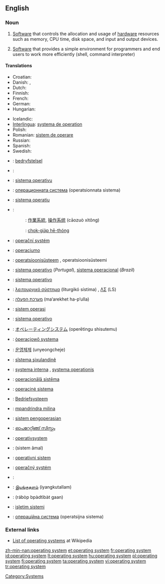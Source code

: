 ==English==
{{wikipedia}}

===Noun===
{{en-noun|sg=[[operating]] [[system]]}}

# {{software}} [[Software]] that controls the allocation and usage of [[hardware]] resources such as memory, CPU time, disk space, and input and output devices.
# {{rfv-sense}} {{software}} [[Software]] that provides a simple environment for programmers and end users to work more efficiently (shell, command interpreter)
{{examples-right|width=17%|sense=operating systems|examples=[[w:OS/360|OS/360]]<br>[[DOS]]<br>[[CPM]]<br>[[Unix]]<br>[[Windows]]<br>[[w:VxWorks|VxWorks]]<br>[[w:Palm OS|Palm OS]]}}

====Translations====
{{trans-top|software which controls computer}}
* Croatian: {{t-|hr|operacijski sustav|m|alt=operácījskī sústav}}
* Danish: {{t-|da|styresystem|n}}, {{t-|da|operativsystem|n}}
* Dutch: {{t+|nl|besturingssysteem|n}}
* Finnish: {{t+|fi|käyttöjärjestelmä}}
* French: {{t+|fr|système d’exploitation|m}}
* German: {{t+|de|Betriebssystem|n}}
* Hungarian: {{t+|hu|operációs rendszer}}
{{trans-mid}}
* Icelandic: {{t-|is|stýrikerfi}}
* [[Interlingua]]: [[systema de operation]]
* Polish: {{t+|pl|system operacyjny|m}}
* Romanian: [[sistem de operare]] {{n}}
* Russian: {{t-|ru|операционная система|f|tr=op'eraciónnaja sist'émaf|sc=Cyrl}}
* Spanish: {{t+|es|sistema operativo|m}}
* Swedish: {{t+|sv|operativsystem}}
{{trans-bottom}}

{{trans-top|software which provides simple environment}}
{{trans-mid}}
{{trans-bottom}}

{{checktrans-top}}
* {{ttbc|Afrikaans}}: [[bedryfstelsel]]
* {{ttbc|Arabic}}: {{Arab|[[نظام تشغيل]]}} {{IPAchar|(niʐám tašğíl)}} {{m}}
* {{ttbc|Asturian}}: [[sistema operativu]] {{m}}
* {{ttbc|Bulgarian}}: [[операционната система]] (operatsionnata sistema) {{f}}
* {{ttbc|Catalan}}: [[sistema operatiu]] {{m}}
* {{ttbc|Chinese}}:
*: {{ttbc|Mandarin}}: [[作業系統]], [[操作系统]] (cāozuò xìtǒng)
*: {{ttbc|Min Nan}}: [[chok-gia̍p hē-thóng]]
* {{ttbc|Czech}}: [[operační systém]] {{m}}
* {{ttbc|Esperanto}}: [[operaciumo]]
* {{ttbc|Estonian}}: [[operatsioonisüsteem]] {{s}}, operatsioonisüsteemi {{p}}
* {{ttbc|Portuguese}}: [[sistema operativo]] {{m}} (''Portugal''), [[sistema operacional]] {{m}} (''Brazil'')
* {{ttbc|Galician}}: [[sistema operativo]] {{m}}
* {{ttbc|Greek}}: [[λειτουργικό σύστημα]] (liturgikó sístima) {{n}}, [[ΛΣ]] (LS)
* {{ttbc|Hebrew}}: [[מערכת הפעלה]] (ma‘arekhet ha-p‘ulla)
* {{ttbc|Indonesian}}: [[sistem operasi]]
* {{ttbc|Italian}}: [[sistema operativo]] {{m}}
* {{ttbc|Japanese}}: [[オペレーティングシステム]] (operētingu shisutemu)
{{checktrans-mid}}
* {{ttbc|Kashubian}}: [[òperacjowô systema]]
* {{ttbc|Korean}}: [[운영체제]] (unyeongcheje)
* {{ttbc|Kurdish}}: [[sîstema şixulandinê]]
* {{ttbc|Latin}}: [[systema interna]] {{f}}, [[systema operationis]] {{f}}
* {{ttbc|Latvian}}: [[operacionālā sistēma]]
* {{ttbc|Lithuanian}}: [[operacinė sistema]]
* {{ttbc|Low Saxon}}: [[Bedriefsysteem]]
* {{ttbc|Malagasy}}: [[mpandrindra milina]]
* {{ttbc|Malay}}: [[sistem pengoperasian]]
* {{ttbc|Malayalam}}: [[ഓപറേറ്റിങ്ങ് സിസ്റ്റം]]
* {{ttbc|Norwegian}}: [[operativsystem]]
* {{ttbc|Persian}}: {{fa-Arab|[[سیستم عامل]]}} (sistem âmal)
* {{ttbc|Serbian}}: [[operativni sistem]]
* {{ttbc|Slovak}}: [[operačný systém]] {{m}}
* {{ttbc|Slovene}}: {{t-|sl|operacijski sistem}}
* {{ttbc|Tamil}}: [[இயங்குதளம்]] (iyangkutallam)
* {{ttbc|Thai}}: {{Thai|[[ระบบปฏิบัติการ]]}} (rábòp bpàdtìbàt gaan)
* {{ttbc|Turkish}}: [[işletim sistemi]]
* {{ttbc|Ukrainian}}: [[операційна система]] (operatsijna sistema) {{f}}
{{checktrans-bottom}}

===External links===
* [[w:List of operating systems|List of operating systems]] at Wikipedia

[[Category:Systems]]

[[zh-min-nan:operating system]]
[[et:operating system]]
[[fr:operating system]]
[[id:operating system]]
[[lt:operating system]]
[[hu:operating system]]
[[pl:operating system]]
[[fi:operating system]]
[[ta:operating system]]
[[vi:operating system]]
[[tr:operating system]]